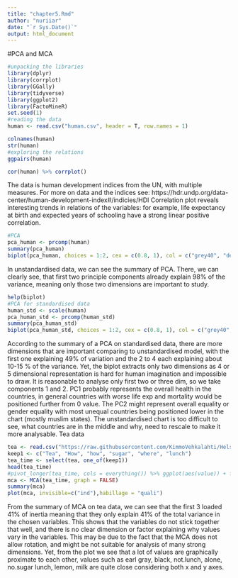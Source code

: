 ```yaml
---
title: "chapter5.Rmd"
author: "nuriiar"
date: "`r Sys.Date()`"
output: html_document
---
```


#PCA and MCA

```r
#unpacking the libraries
library(dplyr)
library(corrplot)
library(GGally)
library(tidyverse)
library(ggplot2)
library(FactoMineR)
set.seed(1)
#reading the data
human <- read.csv("human.csv", header = T, row.names = 1)

colnames(human)
str(human)
#exploring the relations
ggpairs(human)

cor(human) %>% corrplot()
```
The data is human development indices from the UN, with multiple measures. For more on data and the indices see: https://hdr.undp.org/data-center/human-development-index#/indicies/HDI
Correlation plot reveals interesting trends in relations of the variables: for example, life expectancy at birth and expected years of schooling have a strong linear positive correlation.

```r
#PCA
pca_human <- prcomp(human)
summary(pca_human)
biplot(pca_human, choices = 1:2, cex = c(0.8, 1), col = c("grey40", "deeppink2"))

```
In unstandardised data, we can see the summary of PCA. There, we can clearly see, that first two principle components already explain 98% of the variance, meaning only those two dimensions are important to study.

```r
help(biplot)
#PCA for standardised data
human_std <- scale(human)
pca_human_std <- prcomp(human_std)
summary(pca_human_std)
biplot(pca_human_std, choices = 1:2, cex = c(0.8, 1), col = c("grey40", "deeppink2"))

```
According to the summary of a PCA on standardised data, there are more dimensions that are important comparing to unstandardised model, with the first one explaining 49% of variation and the 2 to 4 each explaining about 10-15 % of the variance. Yet, the biplot extracts only two dimensions as 4 or 5 dimensional representation is hard for human imagination and impossible to draw. It is reasonable to analyse only first two or three dim, so we take components 1 and 2.
PC1 probably represents the overall health in the countries, in general countries with worse life exp and mortality would be positioned further from 0 value. The PC2 might represent overall equality or gender equality with most unequal countries being positioned lower in the chart (mostly muslim states). The unstandardised chart is too difficult to see, what countries are in the middle and why, need to rescale to make it more analysable.
Tea data 
```r
tea <- read.csv("https://raw.githubusercontent.com/KimmoVehkalahti/Helsinki-Open-Data-Science/master/datasets/tea.csv", stringsAsFactors = TRUE)
keep1 <- c("Tea", "How", "how", "sugar", "where", "lunch")
tea_time <- select(tea, one_of(keep1))
head(tea_time)
#pivot_longer(tea_time, cols = everything()) %>% ggplot(aes(value)) + facet_wrap("name", scales = "free")
mca <- MCA(tea_time, graph = FALSE)
summary(mca)
plot(mca, invisible=c("ind"),habillage = "quali")
```
From the summary of MCA on tea data, we can see that the first 3 loaded 41% of inertia meaning that they only explain 41% of the total variance in the chosen variables. This shows that the variables do not stick together that well, and there is no clear dimension or factor explaining why values vary in the variables. This may be due to the fact that the MCA does not allow rotation, and might be not suitable for analysis of many strong dimensions.
Yet, from the plot we see that a lot of values are graphically proximate to each other, values such as earl gray, black, not.lunch, alone, no.sugar lunch, lemon, milk are quite close considering both x and y axes. 